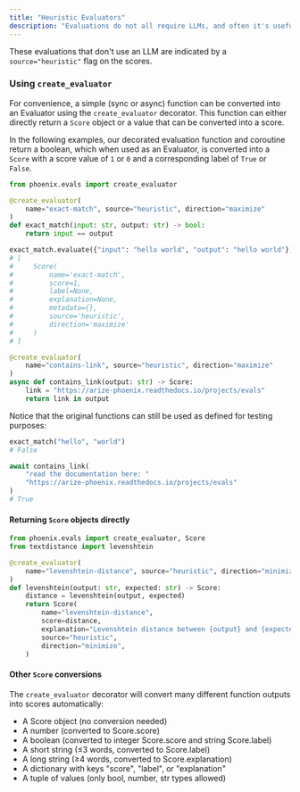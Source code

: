 ```yaml
---
title: "Heuristic Evaluators"
description: "Evaluations do not all require LLMs, and often it's useful to create Evaluators that perform basic checks or calculations on datasets that, in concert with LLM evaluations, can help provide useful signal to improve an application."
---
```




These evaluations that don't use an LLM are indicated by a `source="heuristic"` flag on the scores.

### Using `create_evaluator`

For convenience, a simple (sync or async) function can be converted into an Evaluator using the `create_evaluator` decorator. This function can either directly return a `Score` object or a value that can be converted into a score.

In the following examples, our decorated evaluation function and coroutine return a boolean, which when used as an Evaluator, is converted into a `Score` with a score value of `1` or `0` and a corresponding label of `True` or `False`.

```python expandable
from phoenix.evals import create_evaluator

@create_evaluator(
    name="exact-match", source="heuristic", direction="maximize"
)
def exact_match(input: str, output: str) -> bool:
    return input == output

exact_match.evaluate({"input": "hello world", "output": "hello world"})
# [
#     Score(
#         name='exact-match',
#         score=1,
#         label=None,
#         explanation=None,
#         metadata={},
#         source='heuristic',
#         direction='maximize'
#     )
# ]

@create_evaluator(
    name="contains-link", source="heuristic", direction="maximize"
)
async def contains_link(output: str) -> Score:
    link = "https://arize-phoenix.readthedocs.io/projects/evals"
    return link in output
```

Notice that the original functions can still be used as defined for testing purposes:

```python
exact_match("hello", "world")
# False

await contains_link(
    "read the documentation here: "
    "https://arize-phoenix.readthedocs.io/projects/evals"
)
# True
```

#### Returning `Score` objects directly

```python
from phoenix.evals import create_evaluator, Score
from textdistance import levenshtein

@create_evaluator(
    name="levenshtein-distance", source="heuristic", direction="minimize"
)
def levenshtein(output: str, expected: str) -> Score:
    distance = levenshtein(output, expected)
    return Score(
        name="levenshtein-distance",
        score=distance,
        explanation="Levenshtein distance between {output} and {expected}",
        source="heuristic",
        direction="minimize",
    )
```

#### Other `Score` conversions

The `create_evaluator` decorator will convert many different function outputs into scores automatically:

* A Score object (no conversion needed)
* A number (converted to Score.score)
* A boolean (converted to integer Score.score and string Score.label)
* A short string (≤3 words, converted to Score.label)
* A long string (≥4 words, converted to Score.explanation)
* A dictionary with keys "score", "label", or "explanation"
* A tuple of values (only bool, number, str types allowed)
